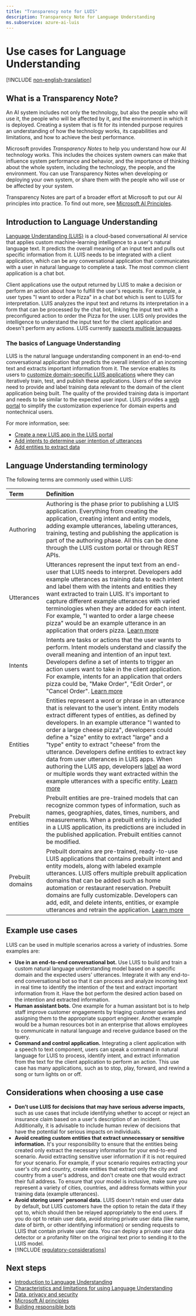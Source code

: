 ```yaml
---
title: "Transparency note for LUIS"
description: Transparency Note for Language Understanding
ms.subservice: azure-ai-luis
---
```


# Use cases for Language Understanding

[!INCLUDE [non-english-translation](../includes/non-english-translation)]

## What is a Transparency Note?

An AI system includes not only the technology, but also the people who will use it, the people who will be affected by it, and the environment in which it is deployed. Creating a system that is fit for its intended purpose requires an understanding of how the technology works, its capabilities and limitations, and how to achieve the best performance.

Microsoft provides *Transparency Notes* to help you understand how our AI technology works. This includes the choices system owners can make that influence system performance and behavior, and the importance of thinking about the whole system, including the technology, the people, and the environment. You can use Transparency Notes when developing or deploying your own system, or share them with the people who will use or be affected by your system.

Transparency Notes are part of a broader effort at Microsoft to put our AI principles into practice. To find out more, see [Microsoft AI Principles](https://www.microsoft.com/ai/responsible-ai).

## Introduction to Language Understanding

[Language Understanding (LUIS)](/azure/ai-services/luis/what-is-luis) is a cloud-based conversational AI service that applies custom machine-learning intelligence to a user's natural language text. It predicts the overall meaning of an input text and pulls out specific information from it. LUIS needs to be integrated with a client application, which can be any conversational application that communicates with a user in natural language to complete a task. The most common client application is a chat bot.

Client applications use the output returned by LUIS to make a decision or perform an action about how to fulfill the user's requests. For example, a user types "I want to order a Pizza" in a chat bot which is sent to LUIS for interpretation. LUIS analyzes the input text and returns its interpretation in a form that can be processed by the chat bot, linking the input text with a preconfigured action to order the Pizza for the user. LUIS only provides the intelligence to understand the input text for the client application and doesn't perform any actions. LUIS currently [supports multiple languages](/azure/ai-services/luis/luis-language-support).

### The basics of Language Understanding

LUIS is the natural language understanding component in an end-to-end conversational application that predicts the overall intention of an incoming text and extracts important information from it. The service enables its users to [customize domain-specific LUIS applications](/azure/ai-services/luis/concepts/application-design) where they can iteratively train, test, and publish these applications. Users of the service need to provide and label training data relevant to the domain of the client application being built. The quality of the provided training data is important and needs to be similar to the expected user input. LUIS provides a [web portal](https://www.luis.ai) to simplify the customization experience for domain experts and nontechnical users.

For more information, see:

- [Create a new LUIS app in the LUIS portal](/azure/ai-services/luis/how-to/sign-in)
- [Add intents to determine user intention of utterances](/azure/ai-services/luis/how-to/intents)
- [Add entities to extract data](/azure/ai-services/luis/how-to/entities)

## Language Understanding terminology

The following terms are commonly used within LUIS:

|Term| Definition|
|:-----|:----|
|Authoring | Authoring is the phase prior to publishing a LUIS application. Everything from creating the application, creating intent and entity models, adding example utterances, labeling utterances, training, testing and publishing the application is part of the authoring phase. All this can be done through the LUIS custom portal or through REST APIs. |
|Utterances | Utterances represent the input text from an end-user that LUIS needs to interpret. Developers add example utterances as training data to each intent and label them with the intents and entities they want extracted to train LUIS. It's important to capture different example utterances with varied terminologies when they are added for each intent. For example, "I wanted to order a large cheese pizza" would be an example utterance in an application that orders pizza. [Learn more](/azure/ai-services/luis/concepts/utterances) |
|Intents | Intents are tasks or actions that the user wants to perform. Intent models understand and classify the overall meaning and intention of an input text. Developers define a set of intents to trigger an action users want to take in the client application. For example, intents for an application that orders pizza could be, "Make Order", "Edit Order", or "Cancel Order". [Learn more](/azure/ai-services/luis/concepts/intents) |
|Entities | Entities represent a word or phrase in an utterance that is relevant to the user’s intent. Entity models extract different types of entities, as defined by developers. In an example utterance "I wanted to order a large cheese pizza", developers could define a "size" entity to extract "large" and a "type" entity to extract "cheese" from the utterance. Developers define entities to extract key data from user utterances in LUIS apps. When authoring the LUIS app, developers [label](/azure/ai-services/luis/how-to/label-utterances) aa word or multiple words they want extracted within the example utterances with a specific entity. [Learn more](/azure/ai-services/luis/concepts/entities) |
|Prebuilt entities | Prebuilt entities are pre-trained models that can recognize common types of information, such as names, geographies, dates, times, numbers, and measurements. When a prebuilt entity is included in a LUIS application, its predictions are included in the published application. Prebuilt entities cannot be modified. |
|Prebuilt domains| Prebuilt domains are pre-trained, ready-to-use LUIS applications that contains prebuilt intent and entity models, along with labeled example utterances. LUIS offers multiple prebuilt application domains that can be added such as home automation or restaurant reservation. Prebuilt domains are fully customizable. Developers can add, edit, and delete intents, entities, or example utterances and retrain the application. [Learn more](/azure/ai-services/luis/luis-get-started-create-app) |


## Example use cases

LUIS can be used in multiple scenarios across a variety of industries. Some examples are:

* **Use in an end-to-end conversational bot.** Use LUIS to build and train a custom natural language understanding model based on a specific domain and the expected users' utterances. Integrate it with any end-to-end conversational bot so that it can process and analyze incoming text in real time to identify the intention of the text and extract important information from it. Have the bot perform the desired action based on the intention and extracted information.
* **Human assistant bots.** One example for a human assistant bot is to help staff improve customer engagements by triaging customer queries and assigning them to the appropriate support engineer. Another example would be a human resources bot in an enterprise that allows employees to communicate in natural language and receive guidance based on the query.
* **Command and control application.** Integrating a client application with a speech to text component, users can speak a command in natural language for LUIS to process, identify intent, and extract information from the text for the client application to perform an action. This use case has many applications, such as to stop, play, forward, and rewind a song or turn lights on or off.

## Considerations when choosing a use case

* **Don’t use LUIS for decisions that may have serious adverse impacts,** such as use cases that include identifying whether to accept or reject an insurance claim based on a user's description of an incident. Additionally, it is advisable to include human review of decisions that have the potential for serious impacts on individuals.
* **Avoid creating custom entities that extract unnecessary or sensitive information.** It's your responsibility to ensure that the entities being created only extract the necessary information for your end-to-end scenario. Avoid extracting sensitive user information if it is not required for your scenario. For example, if your scenario requires extracting your user's city and country, create entities that extract only the city and country from a user's address, and don't create one that would extract their full address. To ensure that your model is inclusive, make sure you represent a variety of cities, countries, and address formats within your training data (example utterances).
* **Avoid storing users' personal data.** LUIS doesn't retain end user data by default, but LUIS customers have the option to retain the data if they opt to, which should then be relayed appropriately to the end users. If you do opt to retain user data, avoid storing private user data (like name, date of birth, or other identifying information) or sending requests to LUIS that contain private user data. You can deploy a private user data detector or a profanity filter on the original text prior to sending it to the LUIS model. 
* [!INCLUDE [regulatory-considerations](../includes/regulatory-considerations)]

## Next steps

* [Introduction to Language Understanding](/azure/ai-services/luis/what-is-luis)
* [Characteristics and limitations for using Language Understanding](characteristics-and-limitations)
* [Data, privacy and security](data-privacy-security)
* [Microsoft AI principles](https://www.microsoft.com/ai/responsible-ai?rtc=1&activetab=pivot1%3aprimaryr6)
* [Building responsible bots](https://www.microsoft.com/research/uploads/prod/2018/11/Bot_Guidelines_Nov_2018.pdf)
